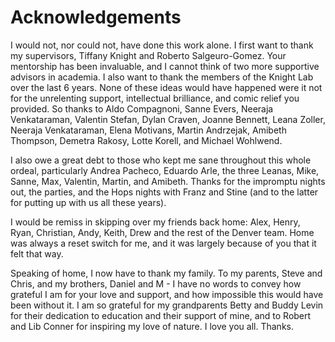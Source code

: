 \newpage

# Acknowledgements

I would not, nor could not, have done this work alone.  I first want to thank my supervisors, Tiffany Knight and Roberto Salgeuro-Gomez. Your mentorship has been invaluable, and I cannot think of two more supportive advisors in academia. I also want to thank the members of the Knight Lab over the last 6 years. None of these ideas would have happened were it not for the unrelenting support, intellectual brilliance, and comic relief you provided. So thanks to Aldo Compagnoni, Sanne Evers, Neeraja Venkataraman, Valentin Stefan, Dylan Craven, Joanne Bennett, Leana Zoller, Neeraja Venkataraman, Elena Motivans, Martin Andrzejak, Amibeth Thompson, Demetra Rakosy, Lotte Korell, and Michael Wohlwend. 

I also owe a great debt to those who kept me sane throughout this whole ordeal, particularly Andrea Pacheco, Eduardo Arle, the three Leanas, Mike, Sanne, Max, Valentin, Martin, and Amibeth. Thanks for the impromptu nights out, the parties, and the Hops nights with Franz and Stine (and to the latter for putting up with us all these years).
 
I would be remiss in skipping over my friends back home: Alex, Henry, Ryan, Christian, Andy, Keith, Drew and the rest of the Denver team. Home was always a reset switch for me, and it was largely because of you that it felt that way. 

Speaking of home, I now have to thank my family. To my parents, Steve and Chris, and my brothers, Daniel and M - I have no words to convey how grateful I am for your love and support, and how impossible this would have been without it. I am so grateful for my grandparents Betty and Buddy Levin for their dedication to education and their support of mine, and to Robert and Lib Conner for inspiring my love of nature. I love you all. Thanks. 
